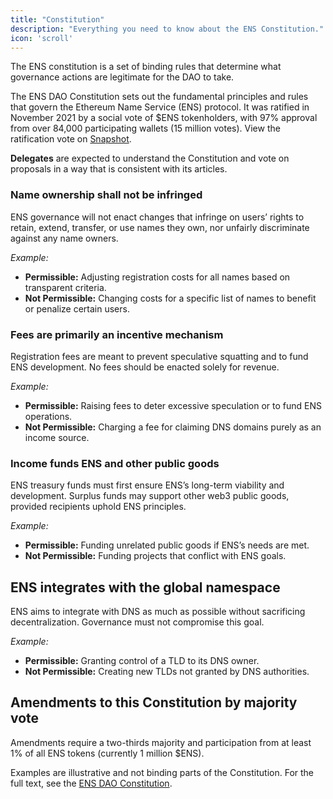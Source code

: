 ```yaml
---
title: "Constitution"
description: "Everything you need to know about the ENS Constitution."
icon: 'scroll'
---
```


<Info> The ENS constitution is a set of binding rules that determine what governance actions are legitimate for the DAO to take. </Info>

The ENS DAO Constitution sets out the fundamental principles and rules that govern the <Tooltip tip ="The Ethereum Name Service (ENS) is a distributed, open, and extensible naming system based on the Ethereum blockchain." cta = "Learn more about ENS" href="https://docs.ens.domains/learn/protocol/">Ethereum Name Service (ENS) protocol</Tooltip>. It was ratified in November 2021 by a social vote of $ENS tokenholders, with 97% approval from over 84,000 participating wallets (15 million votes).
View the ratification vote on [Snapshot](https://snapshot.org/#/ens.eth/proposal/0x0bfae7e2e2e2e2e2e2e2e2e2e2e2e2e2e2e2e2e2e2e2e2e2e2e2e2e2e2e2e2e2).

**Delegates** are expected to understand the Constitution and vote on proposals in a way that is consistent with its articles.



<Tabs> 
<Tab title=" Article I">

### Name ownership shall not be infringed

ENS governance will not enact changes that infringe on users’ rights to retain, extend, transfer, or use names they own, nor unfairly discriminate against any name owners.

*Example:*

- **Permissible:** Adjusting registration costs for all names based on transparent criteria.
- **Not Permissible:** Changing costs for a specific list of names to benefit or penalize certain users.

</Tab>
<Tab title=" Article II">

### Fees are primarily an incentive mechanism

Registration fees are meant to prevent speculative squatting and to fund ENS development. No fees should be enacted solely for revenue.

*Example:*

- **Permissible:** Raising fees to deter excessive speculation or to fund ENS operations.
- **Not Permissible:** Charging a fee for claiming DNS domains purely as an income source.

</Tab>
<Tab title=" Article III">

### Income funds ENS and other public goods

ENS treasury funds must first ensure ENS’s long-term viability and development. Surplus funds may support other web3 public goods, provided recipients uphold ENS principles.

*Example:*

- **Permissible:** Funding unrelated public goods if ENS’s needs are met.
- **Not Permissible:** Funding projects that conflict with ENS goals.

</Tab>
<Tab title=" Article IV">

## ENS integrates with the global namespace

ENS aims to integrate with DNS as much as possible without sacrificing decentralization. Governance must not compromise this goal.

*Example:*

- **Permissible:** Granting control of a TLD to its DNS owner.
- **Not Permissible:** Creating new TLDs not granted by DNS authorities.


</Tab>
<Tab title=" Article V">

## Amendments to this Constitution by majority vote

Amendments require a two-thirds majority and participation from at least 1% of all ENS tokens (currently 1 million $ENS).

</Tab>

</Tabs>

<Note>Examples are illustrative and not binding parts of the Constitution. For the full text, see the [ENS DAO Constitution](https://docs.ens.domains/dao/constitution).</Note>
